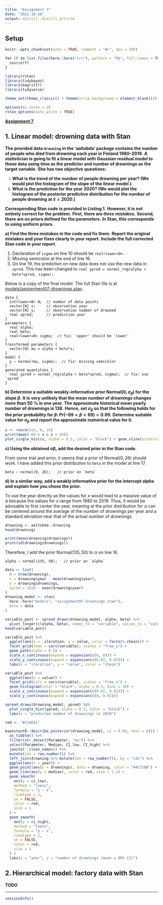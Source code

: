 ```yaml
---
title: "Assignment 7"
date: "2021-10-18"
output: distill::distill_article
---
```


## Setup

```r
knitr::opts_chunk$set(echo = TRUE, comment = "#>", dpi = 300)

for (f in list.files(here::here("src"), pattern = "R$", full.names = TRUE)) {
  source(f)
}

library(rstan)
library(tidybayes)
library(magrittr)
library(tidyverse)

theme_set(theme_classic() + theme(strip.background = element_blank()))

options(mc.cores = 2)
rstan_options(auto_write = TRUE)
```

**[Assignment 7](assignments/assignment-07.pdf)**

## 1. Linear model: drowning data with Stan

**The provided data `drowning` in the 'aaltobda' package contains the number of people who died from drowning each year in Finland 1980–2019.**
**A statistician is going to fit a linear model with Gaussian residual model to these data using time as the predictor and number of drownings as the target variable.**
**She has two objective questions:**

i) **What is the trend of the number of people drowning per year? (We would plot the histogram of the slope of the linear model.)**
ii) **What is the prediction for the year 2020? (We would plot the histogram of the posterior predictive distribution for the number of people drowning at $\tilde{x} = 2020$.)**

**Corresponding Stan code is provided in Listing 1.**
**However, it is not entirely correct for the problem.**
**First, there are *three mistakes*.**
**Second, there are no priors defined for the parameters.**
**In Stan, this corresponds to using uniform priors.**

**a) Find the three mistakes in the code and fix them.**
**Report the original mistakes and your fixes clearly in your report.**
**Include the full corrected Stan code in your report.**

1. Declaration of `sigma` on line 10 should be `real<lower=0>`.
2. Missing semicolon at the end of line 16.
3. On line 19, the prediction on new data does not use the new data in `xpred`. This has been changed to `real ypred = normal_rng(alpha + beta*xpred, sigma);`.

Below is a copy of the final model.
The full Stan file is at [models/assignment07-drownings.stan](../models/assignment07-drownings.stan).

```
data {
  int<lower=0> N;  // number of data points
  vector[N] x;     // observation year
  vector[N] y;     // observation number of drowned
  real xpred;      // prediction year
}
parameters {
  real alpha;
  real beta;
  real<lower=0> sigma;  // fix: 'upper' should be 'lower'
}
transformed parameters {
  vector[N] mu = alpha + beta*x;
}
model {
  y ~ normal(mu, sigma);  // fix: missing semicolor
}
generated quantities {
  real ypred = normal_rng(alpha + beta*xpred, sigma);  // fix: use `xpred`
}
```

**b) Determine a suitable weakly-informative prior $\text{Normal}(0,\sigma_\beta)$ for the slope $\beta$.**
**It is very unlikely that the mean number of drownings changes more than 50 % in one year.**
**The approximate historical mean yearly number of drownings is 138.**
**Hence, set $\sigma_\beta$ so that the following holds for the prior probability for $\beta$: $Pr(−69 < \beta < 69) = 0.99$.**
**Determine suitable value for $\sigma_\beta$ and report the approximate numerical value for it.**

```r
x <- rnorm(1e5, 0, 26)
print(mean(-69 < x & x < 69))
plot_single_hist(x, alpha = 0.5, color = "black") + geom_vline(xintercept = c(-69, 69)) + labs(x = "beta")
```

**c) Using the obtained σβ, add the desired prior in the Stan code.**

From some trial and error, it seems that a prior of $\text{Normal}(0, 26)$ should work.
I have added this prior distribution to `beta` in the model at line 17.

```
beta ~ normal(0, 26);   // prior on `beta`
```

**d) In a similar way, add a weakly informative prior for the intercept alpha and explain how you chose the prior.**

To use the year directly as the values for $x$ would lead to a massive value of $\alpha$ because the values for $x$ range from 1980 to 2019.
Thus, it would be advisable to first center the year, meaning at the prior distribution for $\alpha$ can be centered around the average of the number of drownings per year and a standard deviation near that of the actual number of drownings.

```r
drowning <- aaltobda::drowning
head(drowning)
```

```r
print(mean(drowning$drownings))
print(sd(drowning$drownings))
```

Therefore, I add the prior $\text{Normal}(135, 50)$ to $\alpha$ on line 16.

```
alpha ~ normal(135, 50);   // prior on `alpha`
```

```r
data <- list(
  N = nrow(drowning),
  x = drowning$year - mean(drowning$year),
  y = drowning$drownings,
  xpred = 2020 - mean(drowning$year)
)
drowning_model <- stan(
  here::here("models", "assignment07-drownings.stan"),
  data = data
)
```

```r
variable_post <- spread_draws(drowning_model, alpha, beta) %>%
  pivot_longer(c(alpha, beta), names_to = "variable", values_to = "value")
head(variable_post)
```

```r
variable_post %>%
  ggplot(aes(x = .iteration, y = value, color = factor(.chain))) +
  facet_grid(rows = vars(variable), scales = "free_y") +
  geom_path(alpha = 0.5) +
  scale_x_continuous(expand = expansion(c(0, 0))) +
  scale_y_continuous(expand = expansion(c(0.02, 0.02))) +
  labs(x = "iteration", y = "value", color = "chain")
```

```r
variable_post %>%
  ggplot(aes(x = value)) +
  facet_grid(cols = vars(variable), scales = "free_x") +
  geom_histogram(color = "black", alpha = 0.3, bins = 30) +
  scale_x_continuous(expand = expansion(c(0.02, 0.02))) +
  scale_y_continuous(expand = expansion(c(0, 0.02)))
```

```r
spread_draws(drowning_model, ypred) %$%
  plot_single_hist(ypred, alpha = 0.3, color = "black") +
  labs(x = "predicted number of drownings in 2020")
```

```r
red <- "#C34E51"

bayestestR::describe_posterior(drowning_model, ci = 0.89, test = c()) %>%
  as_tibble() %>%
  filter(str_detect(Parameter, "mu")) %>%
  select(Parameter, Median, CI_low, CI_high) %>%
  janitor::clean_names() %>%
  mutate(idx = row_number()) %>%
  left_join(drowning %>% mutate(idx = row_number()), by = "idx") %>%
  ggplot(aes(x = year)) +
  geom_point(aes(y = drownings), data = drowning, color = "#4C71B0") +
  geom_line(aes(y = median), color = red, size = 1.2) +
  geom_smooth(
    aes(y = ci_low),
    method = "loess",
    formula = "y ~ x",
    linetype = 2,
    se = FALSE,
    color = red,
    size = 1
  ) +
  geom_smooth(
    aes(y = ci_high),
    method = "loess",
    formula = "y ~ x",
    linetype = 2,
    se = FALSE,
    color = red,
    size = 1
  ) +
  labs(x = "year", y = "number of drownings (mean ± 89% CI)")
```

## 2. Hierarchical model: factory data with Stan

**TODO**

---

```r
sessionInfo()
```
